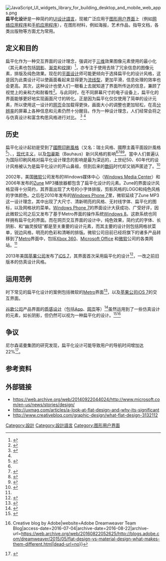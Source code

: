 {{noteTA
|G1=IT
|G2=Windows
}}
[[File:JavaScript_UI_widgets_library_for_building_desktop_and_mobile_web_apps.png|thumb]]
'''扁平化设计'''是一种简约的[[UI|UI]][[设计語言|设计語言]]，现被广泛应用于[[图形用户界面|图形用户界面]]上（例如[[网络应用程序|网络应用程序]]和[[流動應用程式|手机应用程序]]），在图形材料，例如海报，艺术作品，指导文档，各类出版物等方面尤为常用。

== 定义和目的 ==
扁平化作为一种交互界面的设计理念，强调对于[[三维|三维]]效果图像元素使用的最小化（其元素也包括[[阴影|阴影]]、[[渐变|渐变]]和[[纹理|纹理]]）<ref name=TNW>{{cite web|last=Turner|first=Amber Leigh|title=The history of flat design: How efficiency and minimalism turned the digital world flat|url=http://thenextweb.com/dd/2014/03/19/history-flat-design-efficiency-minimalism-made-digital-world-flat/|publisher=The Next Web|accessdate=April 11, 2014|date=March 19, 2014|archive-date=2014-10-16|archive-url=https://web.archive.org/web/20141016153943/http://thenextweb.com/dd/2014/03/19/history-flat-design-efficiency-minimalism-made-digital-world-flat/|dead-url=no}}</ref>，亦专注于使用去除了冗余信息的图像元素，排版及纯色效果。现在的[[平面设计|平面设计]]师可能更倾向于选择扁平化的设计风格，这是因为此类设计可以使画面看起来显得更为[[流线型|流线型]]，更加平滑，信息处理的效率也会更高。其次，这种设计也使人们一眼看上去就知道了界面所传达的信息，兼顾了视觉上的亲和力和耐看性<ref>{{cite web|last=Clum|first=Luke|title=A Look at Flat Design and Why It's Significant|url=http://uxmag.com/articles/a-look-at-flat-design-and-why-its-significant|publisher=UX Magazine|accessdate=April 11, 2014|date=May 13, 2013|archive-date=2016-02-06|archive-url=https://web.archive.org/web/20160206033842/http://uxmag.com/articles/a-look-at-flat-design-and-why-its-significant|dead-url=no}}</ref>。与此同时，在不同屏幕尺寸的电子设备上，扁平化的界面能够更好地实现画面尺寸的转化。正是因为扁平化仅仅使用了简单的设计元素，所以使用这一设计的[[网页|网页]]会加载得更快，画面大小的调整也更加轻松，在高[[分辨率|分辨率]]的屏幕上各种信息和元素仍然十分醒目。作为一种设计理念，人们经常会将之与仿真设计和富含构思风格进行对比。 <ref>{{cite web |url=http://venturebeat.com/2013/09/11/ios-7-windows-8-and-flat-design-in-defense-of-skeuomorphism/ |title=iOS 7, Windows 8, and flat design: In defense of skeuomorphism |author=Yair Grinberg |publisher=VentureBeat |date=September 11, 2013 |accessdate=April 13, 2014 |archive-date=2016-04-29 |archive-url=https://web.archive.org/web/20160429230732/http://venturebeat.com/2013/09/11/ios-7-windows-8-and-flat-design-in-defense-of-skeuomorphism/ |dead-url=no }}</ref> <ref name="TNW"/>

== 历史 ==
扁平化设计起初是受到了[[國際主義設計風格|國際印刷風格]]（又名：瑞士风格、國際主義平面設計風格<ref>{{Cite web |url=http://www.appshooting.com.tw/2015/07/design-ui/ |title=關於扁平化設計，你需要知道這些 |accessdate=2016-09-05 |archive-date=2016-09-16 |archive-url=https://web.archive.org/web/20160916212012/http://www.appshooting.com.tw/2015/07/design-ui/ |dead-url=yes }}</ref>）、{{le|文本用户界面|Text-based user interface}}，[[现代主义|现代主义]]，以及[[包豪斯|包豪斯]]（Bauhaus）新兴风格的影响<ref name=TNW/><ref>{{cite web | url=http://www.smashingmagazine.com/2009/07/17/lessons-from-swiss-style-graphic-design/ | title=Lessons From Swiss Style Graphic Design | work=Smashing magazine | date=July 17, 2009 | accessdate=March 28, 2014 | author=Diogo Terror | archive-date=2015-06-24 | archive-url=https://web.archive.org/web/20150624131203/http://www.smashingmagazine.com/2009/07/17/lessons-from-swiss-style-graphic-design/ | dead-url=no }}</ref><ref>{{cite web | url=http://techsamurais.com/?p=1232 | title=A brief history of flat design | work=Tech Samurais | date=July 31, 2013 | accessdate=2016-07-02 | archive-date=2014-10-02 | archive-url=https://web.archive.org/web/20141002062650/http://techsamurais.com/?p=1232 | dead-url=no }}</ref><ref>{{cite web | url=http://wolfslittlestore.be/2014/03/the-history-of-flat-design/ | title=The History of Flat Design | work=Wolf’s Little Store | date=March 5, 2014 | accessdate=December 23, 2014 | author=Xavier Bertels | deadurl=yes | archiveurl=https://web.archive.org/web/20141223211006/http://wolfslittlestore.be/2014/03/the-history-of-flat-design/ | archivedate=2014年12月23日 }}</ref>。當中人们普遍认为国际印刷风格对扁平化设计理念的影响是最为深远的，上世纪50、60年代的设计风格被认为是扁平化设计的开山鼻祖，但到后来的[[数码|数码]]时代却又销声匿迹了。<ref name=TA>{{cite web | url=http://www.webdesignai.com/flat-design-history/ | title=The True History of Flat Design | work=Web Design Ai | date=July 9, 2014 | author=Taimur Asghar | accessdate=2016-09-03 | archive-date=2014-09-13 | archive-url=https://web.archive.org/web/20140913032706/http://www.webdesignai.com/flat-design-history/ | dead-url=no }}</ref>

2002年，美国[[微软|微软]]公司发布的Windows媒体中心（[[Windows_Media_Center|Windows Media Center]]）和2006年发布的[[Zune|Zune]] MP3播放器都包含了扁平化设计的元素。Zune的界面设计风格显得十分简约，其界面出现了大号的小字体排版，剪影风格的LOGO和纯色风格的字体颜色。之后在2010年发布的[[Windows_Phone_7|Windows Phone 7]]里，微软延续了Zune MP3这一设计理念，其中出现了大尺寸、清新明亮的风格、无衬线字体、扁平化的图标，以及网格状的菜单。[[Windows_Phone_7|Windows Phone 7]]的界面设计大获成功、广受好评，因此微软公司之后又发布了基于Metro界面的操作系统[[Windows_8|Windows 8]]。这款系统也同样拥有扁平化的界面。而在网页交互界面的设计中，纯色效果，简约式的字体、长阴影、和“幽灵按钮”都是至关重要的设计元素，而其主要的设计则包括网格状菜单，锐边风格，明亮的色彩和清晰的排版。微软公司目前已经将旗下的诸多产品转移到了[[Metro|Metro]]界面中，包括[[Xbox_360|Xbox 360]]、[[Microsoft_Office|Microsoft Office]] 和[[微软|微软]]公司的各类网站。<ref name=TNW/>

2013年美国[[苹果公司|苹果公司]]发布了[[iOS_7|iOS 7]]，其界面首次采用扁平化的设计<ref>{{cite web|url=http://www.verveuk.eu/infographics/history-of-flat-design-infographic/|author=Verve|work=Infographics|date=August 17, 2015|title=The History of Flat Design|accessdate=2016-09-03|archive-date=2015-09-06|archive-url=https://web.archive.org/web/20150906122459/http://www.verveuk.eu/infographics/history-of-flat-design-infographic/|dead-url=no}}</ref>，一改之前旧版本的仿真设计风格。

== 运用范例 ==
时下常见的扁平化设计的案例包括微软的[[Metro_UI|Metro]]界面<ref name="gizmodo">{{cite web|url = http://www.gizmodo.com.au/2013/05/what-is-flat-design/|title = What Is Flat Design?|publisher = Gizmodo Australia|author = Kelsey Campbell-Dollaghan|date = May 27, 2013|accessdate = April 13, 2014|archive-date = 2016-03-03|archive-url = https://web.archive.org/web/20160303232525/http://www.gizmodo.com.au/2013/05/what-is-flat-design/|dead-url = no}}</ref>，以及[[苹果公司|苹果公司]][[iOS_7|iOS 7]]的交互界面。

[[谷歌公司|谷歌公司]]产品界面的[[质感设计|质感设计]]（包括[[App|App]]、[[网页|网页]]等）<ref>{{Cite web|url=http://thenextweb.com/google/2014/06/26/google-explains-principles-material-design-language-android-chrome-web/#gref|title=9 Principles Google Created for its ‘Material Design’ UI Refresh|last=Summers|first=Nick|date=2014-06-26|language=en-US|access-date=2016-07-04|archive-date=2016-06-29|archive-url=https://web.archive.org/web/20160629082451/http://thenextweb.com/google/2014/06/26/google-explains-principles-material-design-language-android-chrome-web/#gref|dead-url=no}}</ref>虽然运用到了一些仿真设计的元素，如长阴影，但仍然可以视为一种扁平化的设计。<ref>{{Cite web|url=http://designmodo.com/flat-vs-material/|title=Flat Design vs. Material Design: How Are They Different? - Designmodo|date=2015-04-10|language=en-US|access-date=2016-07-04|archive-date=2016-07-04|archive-url=https://web.archive.org/web/20160704115538/http://designmodo.com/flat-vs-material/|dead-url=no}}</ref><ref>{{Cite web|url=http://blogs.adobe.com/dreamweaver/2015/05/flat-design-vs-material-design-what-makes-them-different.html|title=Flat Design vs. Material Design: What Makes Them Different? {{!}} Creative blog by Adobe|website=Adobe Dreamweaver Team Blog|access-date=2016-07-04|archive-date=2016-08-22|archive-url=https://web.archive.org/web/20160822052625/http://blogs.adobe.com/dreamweaver/2015/05/flat-design-vs-material-design-what-makes-them-different.html|dead-url=no}}</ref>

== 争议 ==
尼尔森诺曼集团的研究发现，扁平化设计可能导致用户的导航时间增加达22%<ref>{{Cite web |url=http://www.solidot.org/story?sid=53733 |title=扁平化設計增加用戶 22% 的導航時間 |accessdate=2017-09-09 |archive-date=2017-09-09 |archive-url=https://web.archive.org/web/20170909031816/http://www.solidot.org/story?sid=53733 |dead-url=no }}</ref>。

== 参考资料 ==
{{Reflist}}

== 外部链接 ==
* https://web.archive.org/web/20140922044024/http://www.microsoft.com/en-us/news/stories/design/ 
* http://uxmag.com/articles/a-look-at-flat-design-and-why-its-significant {{Wayback|url=http://uxmag.com/articles/a-look-at-flat-design-and-why-its-significant |date=20160206033842 }}
* http://www.creativebloq.com/graphic-design/what-flat-design-3132112 {{Wayback|url=http://www.creativebloq.com/graphic-design/what-flat-design-3132112 |date=20160206124215 }}

[[Category:設計|Category:設計]]
[[Category:設計語言|Category:設計語言]]
[[Category:图形用户界面|Category:图形用户界面]]